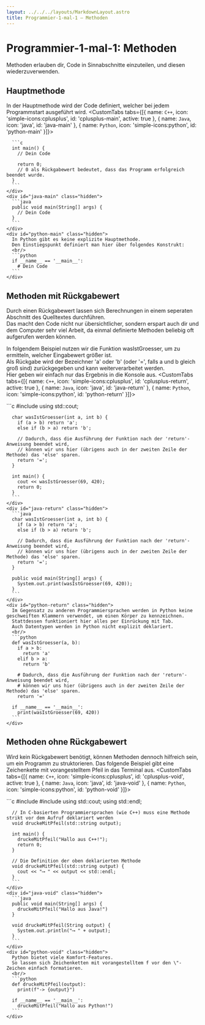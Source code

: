 ```yaml
---
layout: ../../../layouts/MarkdownLayout.astro
title: Programmier-1-mal-1 – Methoden
---
```



# Programmier-1-mal-1: Methoden

Methoden erlauben dir, Code in Sinnabschnitte einzuteilen, und diesen wiederzuverwenden. 

## Hauptmethode
In der Hauptmethode wird der Code definiert, welcher bei jedem Programmstart ausgeführt wird.
<CustomTabs tabs={[{
    name: `C++`,
    icon: 'simple-icons:cplusplus',
    id: 'cplusplus-main',
    active: true
}, {
    name: `Java`,
    icon: 'java',
    id: 'java-main'
}, {
    name: `Python`,
    icon: 'simple-icons:python',
    id: 'python-main'
}]}>
    <div id="cplusplus-main" data-active="true">
      
      ```c
      int main() {
        // Dein Code

        return 0;
        // 0 als Rückgabewert bedeutet, dass das Programm erfolgreich beendet wurde.
      }
      ```
    </div>
    <div id="java-main" class="hidden">
      ```java
      public void main(String[] args) {
        // Dein Code
      }
      ```
    </div>
    <div id="python-main" class="hidden">
      In Python gibt es keine explizite Hauptmethode.  
      Den Einstiegspunkt definiert man hier über folgendes Konstrukt:
      <br/>
      ```python
      if __name__ == '__main__':
        # Dein Code
      ```
    </div>
</CustomTabs>

## Methoden mit Rückgabewert
Durch einen Rückgabewert lassen sich Berechnungen in einem seperaten Abschnitt des Quelltextes durchführen.  
Das macht den Code nicht nur übersichtlicher, sondern erspart auch dir und dem Computer sehr viel Arbeit, da einmal definierte Methoden beliebig oft aufgerufen werden können.  

In folgendem Beispiel nutzen wir die Funktion wasIstGroesser, um zu ermitteln, welcher Eingabewert größer ist.  
Als Rückgabe wird der Bezeichner 'a' oder 'b' (oder '=', falls a und b gleich groß sind) zurückgegeben und kann weiterverarbeitet werden.  
Hier geben wir einfach nur das Ergebnis in die Konsole aus.
<CustomTabs tabs={[{
    name: `C++`,
    icon: 'simple-icons:cplusplus',
    id: 'cplusplus-return',
    active: true
}, {
    name: `Java`,
    icon: 'java',
    id: 'java-return'
}, {
    name: `Python`,
    icon: 'simple-icons:python',
    id: 'python-return'
}]}>
    <div id="cplusplus-return" data-active="true">
      ```c
      #include <iostream>
      using std::cout;

      char wasIstGroesser(int a, int b) {
        if (a > b) return 'a';
        else if (b > a) return 'b';

        // Dadurch, dass die Ausführung der Funktion nach der 'return'-Anweisung beendet wird,
        // können wir uns hier (übrigens auch in der zweiten Zeile der Methode) das 'else' sparen.
        return '=';
      }

      int main() {
        cout << wasIstGroesser(69, 420);
        return 0;
      }
      ```
    </div>
    <div id="java-return" class="hidden">
      ```java
      char wasIstGroesser(int a, int b) {
        if (a > b) return 'a';
        else if (b > a) return 'b';

        // Dadurch, dass die Ausführung der Funktion nach der 'return'-Anweisung beendet wird,
        // können wir uns hier (übrigens auch in der zweiten Zeile der Methode) das 'else' sparen.
        return '=';
      }

      public void main(String[] args) {
        System.out.print(wasIstGroesser(69, 420));
      }
      ```
    </div>
    <div id="python-return" class="hidden">
      Im Gegensatz zu anderen Programmiersprachen werden in Python keine geschweiften Klammern verwendet, um einen Körper zu kennzeichnen.  
      Stattdessen funktioniert hier alles per Einrückung mit Tab.  
      Auch Datentypen werden in Python nicht explizit deklariert.  
      <br/>
      ```python
      def wasIstGroesser(a, b):
        if a > b:
          return 'a'
        elif b > a:
          return 'b'

        # Dadurch, dass die Ausführung der Funktion nach der 'return'-Anweisung beendet wird,
        # können wir uns hier (übrigens auch in der zweiten Zeile der Methode) das 'else' sparen.
        return '='
      
      if __name__ == '__main__':
        print(wasIstGroesser(69, 420))
      ```
    </div>
</CustomTabs>

## Methoden ohne Rückgabewert
Wird kein Rückgabewert benötigt, können Methoden dennoch hilfreich sein, um ein Programm zu struktorieren.
Das folgende Beispiel gibt eine Zeichenkette mit vorangestelltem Pfeil in das Terminal aus.
<CustomTabs tabs={[{
    name: `C++`,
    icon: 'simple-icons:cplusplus',
    id: 'cplusplus-void',
    active: true
}, {
    name: `Java`,
    icon: 'java',
    id: 'java-void'
}, {
    name: `Python`,
    icon: 'simple-icons:python',
    id: 'python-void'
}]}>
    <div id="cplusplus-void" data-active="true">
      ```c
      #include <iostream>
      #include <string>
      using std::cout;
      using std::endl;

      // In C-basierten Programmiersprachen (wie C++) muss eine Methode strikt vor dem Aufruf deklariert werden
      void druckeMitPfeil(std::string output);

      int main() {
        druckeMitPfeil("Hallo aus C++!");
        return 0;
      }

      // Die Definition der oben deklarierten Methode
      void druckeMitPfeil(std::string output) {
        cout << "⟶ " << output << std::endl;
      }
      ```
    </div>
    <div id="java-void" class="hidden">
      ```java
      public void main(String[] args) {
        druckeMitPfeil("Hallo aus Java!")
      }

      void druckeMitPfeil(String output) {
        System.out.println("⟶ " + output);
      }
      ```
    </div>
    <div id="python-void" class="hidden">
      Python bietet viele Komfort-Features.  
      So lassen sich Zeichenketten mit vorangestelltem f vor den \"-Zeichen einfach formatieren.  
      <br/>
      ```python
      def druckeMitPfeil(output):
        print(f"-> {output}")
      
      if __name__ == '__main__':
        druckeMitPfeil("Hallo aus Python!")
      ```
    </div>
</CustomTabs>